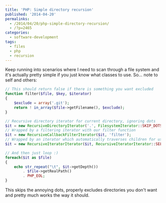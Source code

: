 ---
title: 'PHP: Simple directory recursion'
published: '2014-04-20'
permalinks:
  - /2014/04/20/php-simple-directory-recursion/
  - /?p=2465
categories:
  - software-development
tags:
  - files
  - php
  - recursion
---

Keep running into scenarios where I need to scan through a file system and it's actually pretty simple if you just know what classes to use. So... note to self and others:

```php
// This should return false if there is something you want excluded
function filter($file, $key, $iterator)
{
    $exclude = array('.git');
    return ! in_array($file->getFilename(), $exclude);
}

// Recursive directory iterator for current directory, ignoring dots
$it = new RecursiveDirectoryIterator('.', FilesystemIterator::SKIP_DOTS);
// Wrapped by a filtering iterator with our filter function
$it = new RecursiveCallbackFilterIterator($it, 'filter');
// Wrapped by an iterator which automatically traverses children for us
$it = new RecursiveIteratorIterator($it, RecursiveIteratorIterator::SELF_FIRST);

// And then just loop :)
foreach($it as $file)
{
    echo str_repeat("\t", $it->getDepth())
        . $file->getRealPath()
        . PHP_EOL;
}
```

This skips the annoying dots, properly excludes directories you don't want and pretty much works the way it should.
